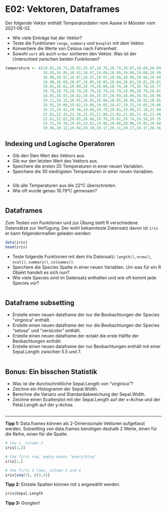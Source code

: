 # E02: Vektoren, Dataframes

Der folgende Vektor enthält Temperaturdaten vom Aasee in Münster vom 2021-06-02.

- Wie viele Einträge hat der Vektor?
- Teste die Funktionen `range`, `summary` und `boxplot` mit dem Vektor.
- Konvertiere die Werte von Celsius nach Fahrenheit.
- Sowohl `sort` als auch `order` sortieren den Vektor. Was ist der Unterschied zwischen beiden Funktionen?


```r
temperature <- c(18.81,18.73,18.92,18.87,18.76,18.79,18.87,18.84,18.89,18.89,
                 18.93,18.95,18.92,18.97,19.00,18.99,19.00,19.00,18.99,19.00,
                 18.98,18.97,18.97,18.97,18.97,18.98,18.96,18.94,18.94,18.91,
                 18.90,18.89,18.87,18.85,18.85,18.84,18.83,18.81,18.81,18.81,
                 18.81,18.81,18.80,18.79,18.80,18.79,18.79,18.78,18.77,18.78,
                 18.79,18.79,18.79,18.79,18.79,18.79,18.80,18.79,18.81,18.80,
                 18.81,18.81,18.82,18.84,18.87,18.89,18.89,18.91,18.96,19.02,
                 19.11,19.15,18.95,18.92,18.84,18.85,18.96,18.92,18.95,18.95,
                 18.91,19.00,19.02,19.06,19.05,19.47,19.32,19.05,19.66,19.57,
                 19.23,19.42,19.36,19.66,19.79,19.81,19.99,21.10,21.94,22.52,
                 22.81,22.43,22.16,21.55,21.80,21.02,21.85,21.45,22.48,22.73,
                 22.61,22.83,20.85,20.68,19.76,19.81,19.74,19.58,19.35,19.40,
                 19.75,19.76,19.85,19.82,19.86,20.08,20.06,19.85,20.04,19.90,
                 19.96,20.12,19.94,20.20,20.17,20.31,20.17,20.37,20.36,20.13)


```


## Indexing und Logische Operatoren

- Gib den 5ten Wert des Vektors aus.
- Gib nur den letzten Wert des Vektors aus.
- Speichere die ersten 20 Temperaturen in einer neuen Variablen.
- Speichere die 30 niedrigsten Temperaturen in einer neuen Variablen.

```r

```

- Gib alle Temperaturen aus die 22°C überschreiten.
- Wie oft wurde genau 18.79°C gemessen?

```r

```


## Dataframes

Zum Testen von Funktionen und zur Übung stellt R verschiedene Datensätze zur Verfügung. Der wohl bekannteste Datensatz davon ist `iris` er kann folgendermaßen geladen werden:


```r
data(iris)
head(iris)
```

* Teste folgende Funktionen mit dem Iris Datensatz: `length()`, `nrow()`, `ncol()`, `summary()`, `colnames()`.
* Speichere die Species Spalte in einer neuen Variablen. Um was für ein R Objekt handelt es sich nun?
* Wie viele Species sind im Datensatz enthalten und wie oft kommt jede Species vor?


```r



```



## Dataframe subsetting

* Erstelle einen neuen dataframe der nur die Beobachtungen der Species "virginica" enthält.
* Erstelle einen neuen dataframe der nur die Beobachtungen der Species "setosa" und "versicolor" enthält.
* Erstelle einen neuen dataframe der extakt die erste Hälfte der Beobachtungen enthält.
* Erstelle einen neuen dataframe der nur Beobachtungen enthält mit einer Sepal.Length zwischen 5.5 und 7.


```r

```




## Bonus: Ein bisschen Statistik

* Was ist die durchschnittliche Sepal.Length von "virginica"?
* Zeichne ein Histogramm der Sepal.Width.
* Berechne die Varianz und Standardabweichung der Sepal.Width.
* Zeichne einen Scatterplot mit der Sepal.Length auf der x-Achse und der Petal.Length auf der y-Achse.


```r



```




***

**Tipp 1:** Data.frames können als 2-Dimensionale Vektoren aufgefasst werden. Subsetting von data.frames benötigen deshalb 2 Werte, einen für die Reihe, einen für die Spalte.


```r
# row 1, column 2
iris[1,2]

# the first row, empty means "everything"
iris[1,]

# the first 3 rows, column 3 and 4
iris[seq(3), c(3,4)]
```


**Tipp 2:** Einzele Spalten können mit `$` angewählt werden.

```r
iris$Sepal.Length
```


**Tipp 3:** Googlen!




